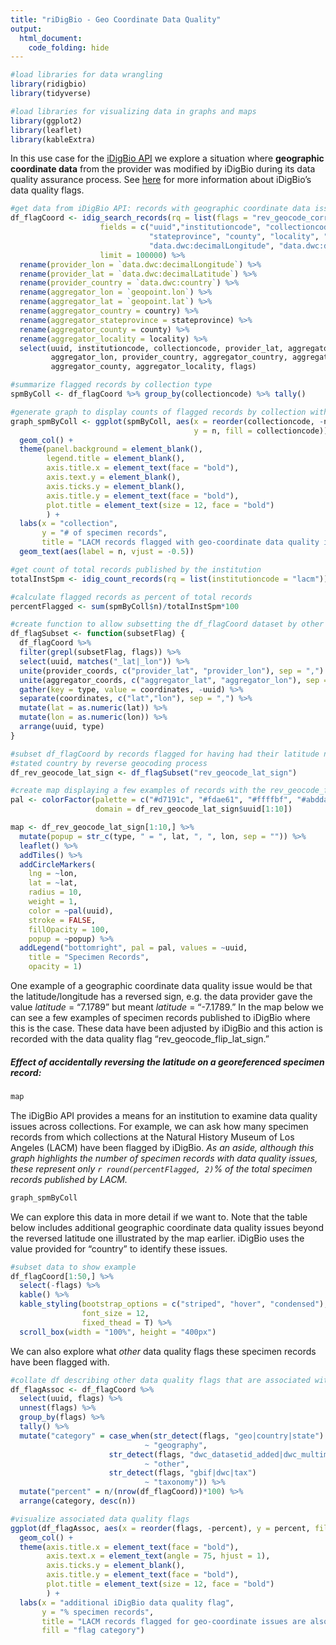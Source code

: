 ```yaml
---
title: "riDigBio - Geo Coordinate Data Quality"
output:
  html_document:
    code_folding: hide
---
```


```r
#load libraries for data wrangling
library(ridigbio)
library(tidyverse)

#load libraries for visualizing data in graphs and maps
library(ggplot2)
library(leaflet)
library(kableExtra)
```

In this use case for the [iDigBio API](https://github.com/iDigBio/idigbio-search-api/wiki) we explore a situation where **geographic coordinate data** from the provider was modified by iDigBio during its data quality assurance process. See [here](https://github.com/iDigBio/idigbio-search-api/wiki/Data-Quality-Flags) for more information about iDigBio's data quality flags.

```r
#get data from iDigBio API: records with geographic coordinate data issues from LACM
df_flagCoord <- idig_search_records(rq = list(flags = "rev_geocode_corrected", institutioncode = "lacm"),
                    fields = c("uuid","institutioncode", "collectioncode", "country", "data.dwc:country",
                               "stateprovince", "county", "locality", "geopoint",
                               "data.dwc:decimalLongitude", "data.dwc:decimalLatitude", "flags"),
                    limit = 100000) %>% 
  rename(provider_lon = `data.dwc:decimalLongitude`) %>% 
  rename(provider_lat = `data.dwc:decimalLatitude`) %>%
  rename(provider_country = `data.dwc:country`) %>%
  rename(aggregator_lon = `geopoint.lon`) %>%
  rename(aggregator_lat = `geopoint.lat`) %>%
  rename(aggregator_country = country) %>%
  rename(aggregator_stateprovince = stateprovince) %>%
  rename(aggregator_county = county) %>%
  rename(aggregator_locality = locality) %>% 
  select(uuid, institutioncode, collectioncode, provider_lat, aggregator_lat, provider_lon,
         aggregator_lon, provider_country, aggregator_country, aggregator_stateprovince,
         aggregator_county, aggregator_locality, flags)

#summarize flagged records by collection type
spmByColl <- df_flagCoord %>% group_by(collectioncode) %>% tally()

#generate graph to display counts of flagged records by collection within the institution
graph_spmByColl <- ggplot(spmByColl, aes(x = reorder(collectioncode, -n), 
                                         y = n, fill = collectioncode)) +
  geom_col() +
  theme(panel.background = element_blank(),
        legend.title = element_blank(),
        axis.title.x = element_text(face = "bold"),
        axis.text.y = element_blank(),
        axis.ticks.y = element_blank(),
        axis.title.y = element_text(face = "bold"),
        plot.title = element_text(size = 12, face = "bold")
        ) +
  labs(x = "collection", 
       y = "# of specimen records",
       title = "LACM records flagged with geo-coordinate data quality issues by iDigBio") +
  geom_text(aes(label = n, vjust = -0.5))

#get count of total records published by the institution
totalInstSpm <- idig_count_records(rq = list(institutioncode = "lacm"))

#calculate flagged records as percent of total records
percentFlagged <- sum(spmByColl$n)/totalInstSpm*100

#create function to allow subsetting the df_flagCoord dataset by other flags found on these records
df_flagSubset <- function(subsetFlag) {
  df_flagCoord %>% 
  filter(grepl(subsetFlag, flags)) %>% 
  select(uuid, matches("_lat|_lon")) %>% 
  unite(provider_coords, c("provider_lat", "provider_lon"), sep = ",") %>% 
  unite(aggregator_coords, c("aggregator_lat", "aggregator_lon"), sep = ",") %>% 
  gather(key = type, value = coordinates, -uuid) %>% 
  separate(coordinates, c("lat","lon"), sep = ",") %>% 
  mutate(lat = as.numeric(lat)) %>% 
  mutate(lon = as.numeric(lon)) %>% 
  arrange(uuid, type)
}

#subset df_flagCoord by records flagged for having had their latitude negated to place point in
#stated country by reverse geocoding process
df_rev_geocode_lat_sign <- df_flagSubset("rev_geocode_lat_sign")

#create map displaying a few examples of records with the rev_geocode_flip_lat_sign flag
pal <- colorFactor(palette = c("#d7191c", "#fdae61", "#ffffbf", "#abdda4", "#2b83ba"),
                   domain = df_rev_geocode_lat_sign$uuid[1:10])

map <- df_rev_geocode_lat_sign[1:10,] %>% 
  mutate(popup = str_c(type, " = ", lat, ", ", lon, sep = "")) %>% 
  leaflet() %>%
  addTiles() %>% 
  addCircleMarkers(
    lng = ~lon,
    lat = ~lat,
    radius = 10,
    weight = 1,
    color = ~pal(uuid),
    stroke = FALSE,
    fillOpacity = 100,
    popup = ~popup) %>% 
  addLegend("bottomright", pal = pal, values = ~uuid,
    title = "Specimen Records",
    opacity = 1)
```

One example of a geographic coordinate data quality issue would be that the latitude/longitude has a reversed sign, e.g. the data provider gave the value *latitude* = "7.1789" but meant *latitude* = "-7.1789." In the map below we can see a few examples of specimen records published to iDigBio where this is the case. These data have been adjusted by iDigBio and this action is recorded with the data quality flag "rev_geocode_flip_lat_sign."

##### Effect of accidentally reversing the latitude on a georeferenced specimen record:

```r
map
```

The iDigBio API provides a means for an institution to examine data quality issues across collections. For example, we can ask how many specimen records from which collections at the Natural History Museum of Los Angeles (LACM) have been flagged by iDigBio. *As an aside, although this graph highlights the number of specimen records with data quality issues, these represent only `r round(percentFlagged, 2)`% of the total specimen records published by LACM.*

```r
graph_spmByColl
```

We can explore this data in more detail if we want to. Note that the table below includes additional geographic coordinate data quality issues beyond the reversed latitude one illustrated by the map earlier. iDigBio uses the value provided for "country" to identify these issues.

```r
#subset data to show example
df_flagCoord[1:50,] %>% 
  select(-flags) %>% 
  kable() %>% 
  kable_styling(bootstrap_options = c("striped", "hover", "condensed"),
                font_size = 12,
                fixed_thead = T) %>% 
  scroll_box(width = "100%", height = "400px")
```

We can also explore what *other* data quality flags these specimen records have been flagged with.

```r
#collate df describing other data quality flags that are associated with this one
df_flagAssoc <- df_flagCoord %>% 
  select(uuid, flags) %>% 
  unnest(flags) %>% 
  group_by(flags) %>% 
  tally() %>% 
  mutate("category" = case_when(str_detect(flags, "geo|country|state")
                              ~ "geography",
                      str_detect(flags, "dwc_datasetid_added|dwc_multimedia_added|datecollected_bounds")
                              ~ "other",
                      str_detect(flags, "gbif|dwc|tax")
                              ~ "taxonomy")) %>% 
  mutate("percent" = n/(nrow(df_flagCoord))*100) %>% 
  arrange(category, desc(n))

#visualize associated data quality flags
ggplot(df_flagAssoc, aes(x = reorder(flags, -percent), y = percent, fill = category)) +
  geom_col() +
  theme(axis.title.x = element_text(face = "bold"),
        axis.text.x = element_text(angle = 75, hjust = 1),
        axis.ticks.y = element_blank(),
        axis.title.y = element_text(face = "bold"),
        plot.title = element_text(size = 12, face = "bold")
        ) +
  labs(x = "additional iDigBio data quality flag", 
       y = "% specimen records",
       title = "LACM records flagged for geo-coordinate issues are also flagged for...",
       fill = "flag category")
```